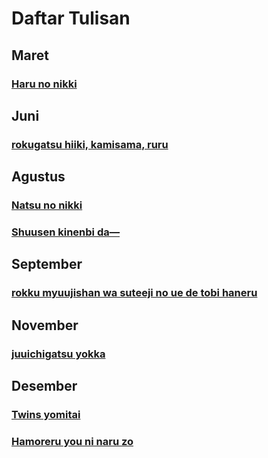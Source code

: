 # Daftar Tulisan

## Maret

### [Haru no nikki](/tumblr/2015/Maret/haru)

## Juni

### [rokugatsu hiiki, kamisama, ruru](/tumblr/2015/Juni/rokugatsu)

## Agustus

### [Natsu no nikki](/tumblr/2015/Agustus/Natsu)
### [Shuusen kinenbi da—](/tumblr/2015/Agustus/Shuusen)

## September

### [rokku myuujishan wa suteeji no ue de tobi haneru](/tumblr/2015/September/rokku)

## November

### [juuichigatsu yokka](/tumblr/2015/November/juuichigatsu)

## Desember

### [Twins yomitai](/tumblr/2015/Desember/Twins)
### [Hamoreru you ni naru zo](/tumblr/2015/Desember/Hamoreru)